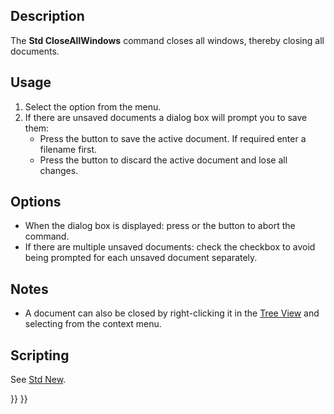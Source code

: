 <languages/>
<translate>

<!--T:7-->
{{Docnav
|[[Std_CloseActiveWindow|CloseActiveWindow]]
|[[Std_Save|Save]]
|[[Std_File_Menu|Std File Menu]]
|IconL=Std_CloseActiveWindow.svg
|IconR=Std_Save.svg
|IconC=Freecad.svg
}}

<!--T:1-->
{{GuiCommand
|Name=Std CloseAllWindows
|MenuLocation=File → Close All
|Workbenches=All
|SeeAlso=[[Std_CloseActiveWindow|Std Close]]
}}

==Description== <!--T:2-->

<!--T:8-->
The '''Std CloseAllWindows''' command closes all windows, thereby closing all documents.

==Usage== <!--T:3-->

<!--T:9-->
# Select the {{MenuCommand|File → [[Image:Std_CloseAllWindows.svg|16px]] Close All}} option from the menu.
# If there are unsaved documents a dialog box will prompt you to save them:
#* Press the {{Button|Save}} button to save the active document. If required enter a filename first.
#* Press the {{Button|Discard}} button to discard the active document and lose all changes.

==Options== <!--T:13-->

<!--T:14-->
* When the dialog box is displayed: press {{KEY|Esc}} or the {{Button|Cancel}} button to abort the command.
* If there are multiple unsaved documents: check the {{MenuCommand|Apply answer to all}} checkbox to avoid being prompted for each unsaved document separately.

==Notes== <!--T:18-->

<!--T:19-->
* A document can also be closed by right-clicking it in the [[Tree_View|Tree View]] and selecting {{MenuCommand|Close document}} from the context menu.

==Scripting== <!--T:15-->

<!--T:20-->
See [[Std_New#Scripting|Std New]].


<!--T:12-->
{{Docnav
|[[Std_CloseActiveWindow|CloseActiveWindow]]
|[[Std_Save|Save]]
|[[Std_File_Menu|Std File Menu]]
|IconL=Std_CloseActiveWindow.svg
|IconR=Std_Save.svg
|IconC=Freecad.svg
}}

</translate>
{{Std_Base_navi{{#translation:}}}}
{{Userdocnavi{{#translation:}}}}